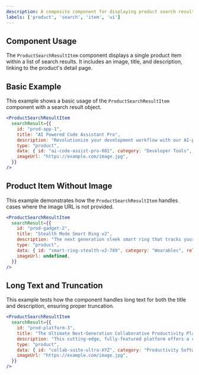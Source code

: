 ```yaml
---
description: A composite component for displaying product search results with name, description, and image.
labels: ['product', 'search', 'item', 'ui']
---
```


## Component Usage

The `ProductSearchResultItem` component displays a single product item within a list of search results. It includes an image, title, and description, linking to the product's detail page.

## Basic Example

This example shows a basic usage of the `ProductSearchResultItem` component with a search result object.

```jsx
<ProductSearchResultItem
  searchResult={{
    id: "prod-app-1",
    title: "AI Powered Code Assistant Pro",
    description: "Revolutionize your development workflow with our AI-powered code assistant.",
    type: "product",
    data: { id: "ai-code-assist-pro-001", category: "Developer Tools", price: "29.99/month" },
    imageUrl: "https://example.com/image.jpg",
  }}
/>
```

## Product Item Without Image

This example demonstrates how the `ProductSearchResultItem` handles cases where the image URL is not provided.

```jsx
<ProductSearchResultItem
  searchResult={{
    id: "prod-gadget-2",
    title: "Stealth Mode Smart Ring v2",
    description: "The next generation sleek smart ring that tracks your activity, sleep, and notifications discreetly.",
    type: "product",
    data: { id: "smart-ring-stealth-v2-789", category: "Wearables", releaseDate: "Q1 2025" },
    imageUrl: undefined,
  }}
/>
```

## Long Text and Truncation

This example tests how the component handles long text for both the title and description, ensuring proper truncation.

```jsx
<ProductSearchResultItem
  searchResult={{
    id: "prod-platform-3",
    title: "The Ultimate Next-Generation Collaborative Productivity Platform for Modern Distributed Teams: Enhancing Workflow Efficiency and Streamlining Global Communication Across All Enterprise Verticals Using Advanced AI and Secure Cloud Technologies",
    description: "This cutting-edge, fully-featured platform offers a comprehensive and intuitive suite of tools meticulously designed to foster seamless collaboration, agile project management, and crystal-clear real-time communication for distributed teams of any size, anywhere in the world. It seamlessly integrates with your existing enterprise workflows and provides deep, actionable analytics to consistently optimize team performance and project outcomes. Discover the future of remote work and achieve unparalleled global team synergy with this all-in-one, highly scalable solution that dynamically adapts to your organization's unique operational needs and scales effortlessly as your business grows, supporting up to 100,000 active users concurrently.",
    type: "product",
    data: { id: "collab-suite-ultra-XYZ", category: "Productivity Software", targetAudience: "Global Enterprises & SMBs" },
    imageUrl: "https://example.com/image.jpg",
  }}
/>